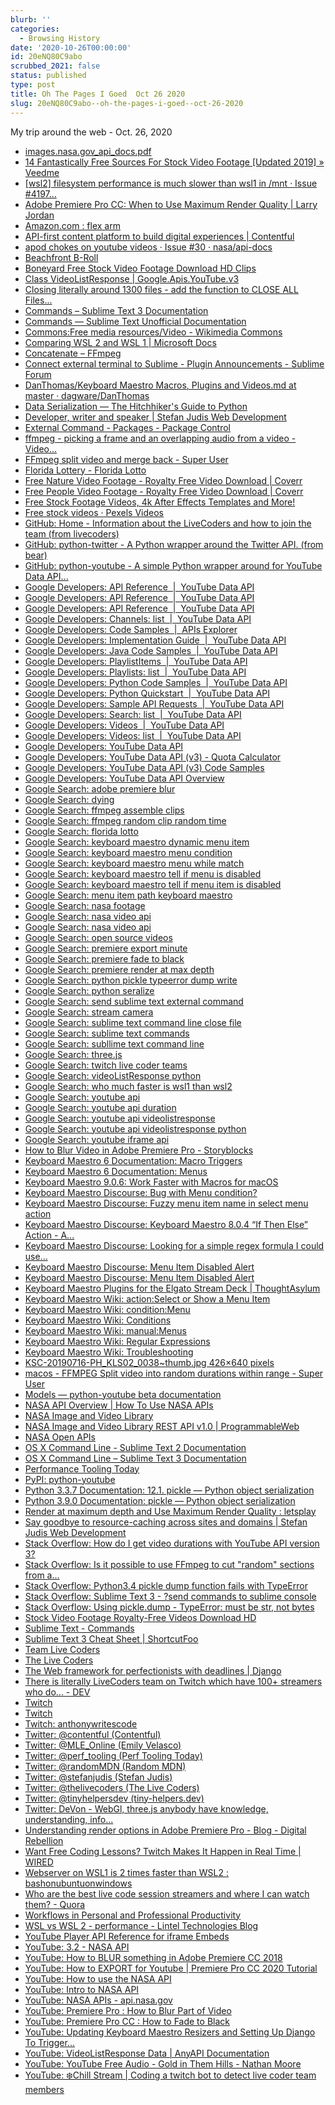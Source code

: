 ```yaml
---
blurb: ''
categories:
  - Browsing History
date: '2020-10-26T00:00:00'
id: 20eNQ80C9abo
scrubbed_2021: false
status: published
type: post
title: Oh The Pages I Goed  Oct 26 2020
slug: 20eNQ80C9abo--oh-the-pages-i-goed--oct-26-2020
---
```


My trip around the web - Oct. 26, 2020

- [images.nasa.gov_api_docs.pdf](https://images.nasa.gov/docs/images.nasa.gov_api_docs.pdf)
- [14 Fantastically Free Sources For Stock Video Footage [Updated 2019] » Veedme](https://www.veed.me/14-fantastically-free-sources-for-stock-video-footage-updated/)
- [[wsl2] filesystem performance is much slower than wsl1 in /mnt · Issue #4197...](https://github.com/microsoft/WSL/issues/4197)
- [Adobe Premiere Pro CC: When to Use Maximum Render Quality | Larry Jordan](https://larryjordan.com/articles/adobe-premiere-pro-cc-when-to-use-maximum-render-quality/)
- [Amazon.com : flex arm](https://www.amazon.com/s?k=flex+arm&ref=nb_sb_noss_1)
- [API-first content platform to build digital experiences | Contentful](https://www.contentful.com/)
- [apod chokes on youtube videos · Issue #30 · nasa/api-docs](https://github.com/nasa/api-docs/issues/30)
- [Beachfront B-Roll](http://www.beachfrontbroll.com/)
- [Boneyard Free Stock Video Footage Download HD Clips](https://mazwai.com/video/boneyard/455103)
- [Class VideoListResponse | Google.Apis.YouTube.v3](https://googleapis.dev/dotnet/Google.Apis.YouTube.v3/1.41.1.1699/api/Google.Apis.YouTube.v3.Data.VideoListResponse.html)
- [Closing literally around 1300 files - add the function to CLOSE ALL Files...](https://forum.sublimetext.com/t/closing-literally-around-1300-files-add-the-function-to-close-all-files-without-saving/39880/5)
- [Commands – Sublime Text 3 Documentation](http://www.sublimetext.com/docs/3/commands.html)
- [Commands — Sublime Text Unofficial Documentation](https://sublime-text-unofficial-documentation.readthedocs.io/en/sublime-text-2/reference/commands.html)
- [Commons:Free media resources/Video - Wikimedia Commons](https://commons.wikimedia.org/wiki/Commons:Free_media_resources/Video)
- [Comparing WSL 2 and WSL 1 | Microsoft Docs](https://docs.microsoft.com/en-us/windows/wsl/compare-versions)
- [Concatenate – FFmpeg](https://trac.ffmpeg.org/wiki/Concatenate)
- [Connect external terminal to Sublime - Plugin Announcements - Sublime Forum](https://forum.sublimetext.com/t/connect-external-terminal-to-sublime/51479)
- [DanThomas/Keyboard Maestro Macros, Plugins and Videos.md at master · dagware/DanThomas](https://github.com/dagware/DanThomas/blob/master/Keyboard%20Maestro%20Macros%2C%20Plugins%20and%20Videos.md)
- [Data Serialization — The Hitchhiker's Guide to Python](https://docs.python-guide.org/scenarios/serialization/)
- [Developer, writer and speaker | Stefan Judis Web Development](https://www.stefanjudis.com/)
- [External Command - Packages - Package Control](https://packagecontrol.io/packages/External%20Command)
- [ffmpeg - picking a frame and an overlapping audio from a video - Video...](https://video.stackexchange.com/questions/24201/picking-a-frame-and-an-overlapping-audio-from-a-video)
- [FFmpeg split video and merge back - Super User](https://superuser.com/questions/1229945/ffmpeg-split-video-and-merge-back)
- [Florida Lottery - Florida Lotto](https://www.flalottery.com/lotto)
- [Free Nature Video Footage - Royalty Free Video Download | Coverr](https://coverr.co/stock-video-footage/nature)
- [Free People Video Footage - Royalty Free Video Download | Coverr](https://coverr.co/stock-video-footage/people)
- [Free Stock Footage Videos, 4k After Effects Templates and More!](https://www.videezy.com/)
- [Free stock videos · Pexels Videos](https://www.pexels.com/videos/)
- [GitHub: Home - Information about the LiveCoders and how to join the team (from livecoders)](https://github.com/livecoders/home)
- [GitHub: python-twitter - A Python wrapper around the Twitter API. (from bear)](https://github.com/bear/python-twitter)
- [GitHub: python-youtube - A simple Python wrapper around for YouTube Data API...](https://github.com/sns-sdks/python-youtube)
- [Google Developers: API Reference  |  YouTube Data API](https://developers.google.com/youtube/v3/docs)
- [Google Developers: API Reference  |  YouTube Data API](https://developers.google.com/youtube/v3/docs/?apix=true)
- [Google Developers: API Reference  |  YouTube Data API](https://developers.google.com/youtube/v3/docs#Playlists)
- [Google Developers: Channels: list  |  YouTube Data API](https://developers.google.com/youtube/v3/docs/channels/list?apix=true&apix_params=%7B%22part%22%3A%22contentDetails%22%2C%22mine%22%3A%22true%22%7D)
- [Google Developers: Code Samples  |  APIs Explorer](https://developers.google.com/explorer-help/guides/code_samples#python)
- [Google Developers: Implementation Guide  |  YouTube Data API](https://developers.google.com/youtube/v3/guides/implementation)
- [Google Developers: Java Code Samples  |  YouTube Data API](https://developers.google.com/youtube/v3/code_samples/java)
- [Google Developers: PlaylistItems  |  YouTube Data API](https://developers.google.com/youtube/v3/docs/playlistItems)
- [Google Developers: Playlists: list  |  YouTube Data API](https://developers.google.com/youtube/v3/docs/playlists/list)
- [Google Developers: Python Code Samples  |  YouTube Data API](https://developers.google.com/youtube/v3/code_samples/python)
- [Google Developers: Python Quickstart  |  YouTube Data API](https://developers.google.com/youtube/v3/quickstart/python)
- [Google Developers: Sample API Requests  |  YouTube Data API](https://developers.google.com/youtube/v3/sample_requests)
- [Google Developers: Search: list  |  YouTube Data API](https://developers.google.com/youtube/v3/docs/search/list)
- [Google Developers: Videos  |  YouTube Data API](https://developers.google.com/youtube/v3/docs/videos)
- [Google Developers: Videos: list  |  YouTube Data API](https://developers.google.com/youtube/v3/docs/videos/list)
- [Google Developers: YouTube Data API](https://developers.google.com/youtube/v3)
- [Google Developers: YouTube Data API (v3) - Quota Calculator](https://developers.google.com/youtube/v3/determine_quota_cost)
- [Google Developers: YouTube Data API (v3) Code Samples](https://developers.google.com/youtube/v3/code_samples)
- [Google Developers: YouTube Data API Overview](https://developers.google.com/youtube/v3/getting-started)
- [Google Search: adobe premiere blur](https://www.google.com/search?client=safari&rls=en&q=adobe+premiere+blur&ie=UTF-8&oe=UTF-8)
- [Google Search: dying](https://www.google.com/search?client=safari&rls=en&q=dying&ie=UTF-8&oe=UTF-8)
- [Google Search: ffmpeg assemble clips](https://www.google.com/search?client=safari&rls=en&q=ffmpeg+assemble+clips&ie=UTF-8&oe=UTF-8)
- [Google Search: ffmpeg random clip random time](https://www.google.com/search?client=safari&rls=en&q=ffmpeg+random+clip+random+time&ie=UTF-8&oe=UTF-8)
- [Google Search: florida lotto](https://www.google.com/search?client=safari&rls=en&q=florida+lotto&ie=UTF-8&oe=UTF-8)
- [Google Search: keyboard maestro dynamic menu item](https://www.google.com/search?client=safari&rls=en&q=keyboard+maestro+dynamic+menu+item&ie=UTF-8&oe=UTF-8)
- [Google Search: keyboard maestro menu condition](https://www.google.com/search?client=safari&rls=en&q=keyboard+maestro+menu+condition&ie=UTF-8&oe=UTF-8)
- [Google Search: keyboard maestro menu while match](https://www.google.com/search?client=safari&rls=en&q=keyboard+maestro+menu+while+match&ie=UTF-8&oe=UTF-8)
- [Google Search: keyboard maestro tell if menu is disabled](https://www.google.com/search?client=safari&rls=en&q=keyboard+maestro+tell+if+menu+is+disabled&ie=UTF-8&oe=UTF-8)
- [Google Search: keyboard maestro tell if menu item is disabled](https://www.google.com/search?client=safari&rls=en&q=keyboard+maestro+tell+if+menu+item+is+disabled&ie=UTF-8&oe=UTF-8)
- [Google Search: menu item path keyboard maestro](https://www.google.com/search?client=safari&rls=en&q=menu+item+path+keyboard+maestro&ie=UTF-8&oe=UTF-8)
- [Google Search: nasa footage](https://www.google.com/search?client=safari&rls=en&q=nasa+footage&ie=UTF-8&oe=UTF-8)
- [Google Search: nasa video api](https://www.google.com/search?client=safari&rls=en&q=nasa+video+api&ie=UTF-8&oe=UTF-8)
- [Google Search: nasa video api](https://www.google.com/search?q=nasa+video+api&newwindow=1&client=safari&rls=en&ei=4I2XX82CHaTz5gK2nZ_IDg&start=10&sa=N&ved=2ahUKEwjN8vnE5NPsAhWkuVkKHbbOB-kQ8NMDegQIDBBI&biw=960&bih=489)
- [Google Search: open source videos](https://www.google.com/search?newwindow=1&client=safari&rls=en&ei=UYaXX7irCoKe5gLl1Ye4BQ&q=open+source+videos&oq=open+source+videos&gs_lcp=CgZwc3ktYWIQAzIHCAAQyQMQQzIECAAQQzIECAAQQzIECAAQQzIECAAQQzIECAAQQzIECAAQQzIECAAQQzIECAAQQzIECAAQQzoHCAAQRxCwA1D31glY99YJYOvgCWgBcAB4AIABrQGIAa0BkgEDMC4xmAEAoAEBqgEHZ3dzLXdpesgBCMABAQ&sclient=psy-ab&ved=0ahUKEwj4l5Cq3dPsAhUCj1kKHeXqAVcQ4dUDCAw&uact=5)
- [Google Search: premiere export minute](https://www.google.com/search?newwindow=1&client=safari&rls=en&ei=VvCWX6nTCtCb5gL2tYdo&q=premiere+export+minute&oq=premiere+export+minute&gs_lcp=CgZwc3ktYWIQAzIFCCEQoAE6BwgAEEcQsAM6BwgAEMkDEEM6BAgAEEM6AggAOgUIABDJAzoJCAAQyQMQFhAeOgYIABAWEB46BQgAEM0CUOZWWL1jYPVkaAJwAHgAgAHHAYgBxQaSAQM2LjKYAQCgAQGqAQdnd3Mtd2l6yAEIwAEB&sclient=psy-ab&ved=0ahUKEwip1vulztLsAhXQjVkKHfbaAQ0Q4dUDCAw&uact=5)
- [Google Search: premiere fade to black](https://www.google.com/search?newwindow=1&client=safari&rls=en&ei=XeCWX46bK-SN5wKOma_IBA&q=premiere+fade+to+black)
- [Google Search: premiere render at max depth](https://www.google.com/search?client=safari&rls=en&q=premiere+render+at+max+depth&ie=UTF-8&oe=UTF-8)
- [Google Search: python pickle typeerror dump write](https://www.google.com/search?newwindow=1&client=safari&rls=en&ei=BIKXX8SMD-jU5gLT8oKwBg&q=python+pickle+typeerror+dump+write&oq=python+pickle+typeerror+dump+write&gs_lcp=CgZwc3ktYWIQAzIJCAAQyQMQFhAeOgcIABBHELADOggIIRAWEB0QHlDMK1j-MGCdNGgBcAB4AIABkAGIAe8EkgEDNC4ymAEAoAEBqgEHZ3dzLXdpesgBCMABAQ&sclient=psy-ab&ved=0ahUKEwjEnpWd2dPsAhVoqlkKHVO5AGYQ4dUDCAw&uact=5)
- [Google Search: python seralize](https://www.google.com/search?client=safari&rls=en&q=python+seralize&ie=UTF-8&oe=UTF-8)
- [Google Search: send sublime text external command](https://www.google.com/search?client=safari&rls=en&q=send+sublime+text+external+command&ie=UTF-8&oe=UTF-8)
- [Google Search: stream camera](https://www.google.com/search?client=safari&rls=en&q=stream+camera&ie=UTF-8&oe=UTF-8)
- [Google Search: sublime text command line close file](https://www.google.com/search?client=safari&rls=en&q=sublime+text+command+line+close+file&ie=UTF-8&oe=UTF-8)
- [Google Search: sublime text commands](https://www.google.com/search?client=safari&rls=en&q=sublime+text+commands&ie=UTF-8&oe=UTF-8)
- [Google Search: subllime text command line](https://www.google.com/search?client=safari&rls=en&q=subllime+text+command+line&ie=UTF-8&oe=UTF-8)
- [Google Search: three.js](https://www.google.com/search?client=safari&rls=en&q=three.js&ie=UTF-8&oe=UTF-8)
- [Google Search: twitch live coder teams](https://www.google.com/search?client=safari&rls=en&q=twitch+live+coder+teams&ie=UTF-8&oe=UTF-8)
- [Google Search: videoListResponse python](https://www.google.com/search?client=safari&rls=en&q=videoListResponse+python&ie=UTF-8&oe=UTF-8)
- [Google Search: who much faster is wsl1 than wsl2](https://www.google.com/search?client=safari&rls=en&q=who+much+faster+is+wsl1+than+wsl2&ie=UTF-8&oe=UTF-8)
- [Google Search: youtube api](https://www.google.com/search?client=safari&rls=en&q=youtube+api&ie=UTF-8&oe=UTF-8)
- [Google Search: youtube api duration](https://www.google.com/search?client=safari&rls=en&q=youtube+api+duration&ie=UTF-8&oe=UTF-8)
- [Google Search: youtube api videolistresponse](https://www.google.com/search?client=safari&rls=en&q=youtube+api+videolistresponse&ie=UTF-8&oe=UTF-8)
- [Google Search: youtube api videolistresponse python](https://www.google.com/search?newwindow=1&client=safari&rls=en&ei=2nKXX-fxF8Py5gLlpIToBQ&q=youtube+api+videolistresponse+python+&oq=youtube+api+videolistresponse+python+&gs_lcp=CgZwc3ktYWIQAzIHCCEQChCgATIHCCEQChCgATIHCCEQChCgATIHCCEQChCgATIHCCEQChCgAToHCAAQRxCwAzoFCCEQqwI6BQghEKABUKfSAViK3AFgkd0BaAFwAHgAgAGGAYgB9gaSAQMyLjaYAQCgAQGqAQdnd3Mtd2l6yAEIwAEB&sclient=psy-ab&ved=0ahUKEwjnxpPiytPsAhVDuVkKHWUSAV0Q4dUDCAw&uact=5)
- [Google Search: youtube iframe api](https://www.google.com/search?client=safari&rls=en&q=youtube+iframe+api&ie=UTF-8&oe=UTF-8)
- [How to Blur Video in Adobe Premiere Pro - Storyblocks](https://blog.storyblocks.com/tutorials/how-to-blur-video-in-adobe-premiere-pro/)
- [Keyboard Maestro 6 Documentation: Macro Triggers](https://www.keyboardmaestro.com/documentation/6/triggers.html)
- [Keyboard Maestro 6 Documentation: Menus](https://www.keyboardmaestro.com/documentation/6/menus.html)
- [Keyboard Maestro 9.0.6: Work Faster with Macros for macOS](https://www.keyboardmaestro.com/main/)
- [Keyboard Maestro Discourse: Bug with Menu condition?](https://forum.keyboardmaestro.com/t/bug-with-menu-condition/12967)
- [Keyboard Maestro Discourse: Fuzzy menu item name in select menu action](https://forum.keyboardmaestro.com/t/fuzzy-menu-item-name-in-select-menu-action/8734)
- [Keyboard Maestro Discourse: Keyboard Maestro 8.0.4 “If Then Else” Action - A...](https://forum.keyboardmaestro.com/t/keyboard-maestro-8-0-4-if-then-else-action-a-menu-item-with-path/9027)
- [Keyboard Maestro Discourse: Looking for a simple regex formula I could use...](https://forum.keyboardmaestro.com/t/looking-for-a-simple-regex-formula-i-could-use-with-the-show-or-select-menu-item-action-to-cover-menu-items-with-multiple-toggles/13357)
- [Keyboard Maestro Discourse: Menu Item Disabled Alert](https://forum.keyboardmaestro.com/t/menu-item-disabled-alert/7082/4)
- [Keyboard Maestro Discourse: Menu Item Disabled Alert](https://forum.keyboardmaestro.com/t/menu-item-disabled-alert/7082)
- [Keyboard Maestro Plugins for the Elgato Stream Deck | ThoughtAsylum](https://www.thoughtasylum.com/2020/01/11/keyboard-maestro-stream-deck-plugins/)
- [Keyboard Maestro Wiki: action:Select or Show a Menu Item](https://wiki.keyboardmaestro.com/action/Select_or_Show_a_Menu_Item)
- [Keyboard Maestro Wiki: condition:Menu](https://wiki.keyboardmaestro.com/condition/Menu)
- [Keyboard Maestro Wiki: Conditions](https://wiki.keyboardmaestro.com/Conditions)
- [Keyboard Maestro Wiki: manual:Menus](https://wiki.keyboardmaestro.com/manual/Menus)
- [Keyboard Maestro Wiki: Regular Expressions](https://wiki.keyboardmaestro.com/Regular_Expressions)
- [Keyboard Maestro Wiki: Troubleshooting](https://wiki.keyboardmaestro.com/Troubleshooting)
- [KSC-20190716-PH_KLS02_0038~thumb.jpg 426×640 pixels](https://images-assets.nasa.gov/image/KSC-20190716-PH_KLS02_0038/KSC-20190716-PH_KLS02_0038~thumb.jpg)
- [macos - FFMPEG Split video into random durations within range - Super User](https://superuser.com/questions/941700/ffmpeg-split-video-into-random-durations-within-range)
- [Models — python-youtube beta documentation](https://python-youtube.readthedocs.io/en/latest/models.html)
- [NASA API Overview | How To Use NASA APIs](https://wilsjame.github.io/how-to-nasa/)
- [NASA Image and Video Library](https://images.nasa.gov/)
- [NASA Image and Video Library REST API v1.0 | ProgrammableWeb](https://www.programmableweb.com/api/nasa-image-and-video-library-rest-api-v10)
- [NASA Open APIs](https://api.nasa.gov/)
- [OS X Command Line - Sublime Text 2 Documentation](http://www.sublimetext.com/docs/2/osx_command_line.html)
- [OS X Command Line – Sublime Text 3 Documentation](https://www.sublimetext.com/docs/3/osx_command_line.html)
- [Performance Tooling Today](http://www.perf-tooling.today/)
- [PyPI: python-youtube](https://pypi.org/project/python-youtube/)
- [Python 3.3.7 Documentation: 12.1. pickle — Python object serialization](https://docs.python.org/3.3/library/pickle.html)
- [Python 3.9.0 Documentation: pickle — Python object serialization](https://docs.python.org/3/library/pickle.html)
- [Render at maximum depth and Use Maximum Render Quality : letsplay](https://www.reddit.com/r/letsplay/comments/484b3v/render_at_maximum_depth_and_use_maximum_render/)
- [Say goodbye to resource-caching across sites and domains | Stefan Judis Web Development](https://www.stefanjudis.com/notes/say-goodbye-to-resource-caching-across-sites-and-domains/)
- [Stack Overflow: How do I get video durations with YouTube API version 3?](https://stackoverflow.com/questions/15596753/how-do-i-get-video-durations-with-youtube-api-version-3)
- [Stack Overflow: Is it possible to use FFmpeg to cut "random" sections from a...](https://stackoverflow.com/questions/53273841/is-it-possible-to-use-ffmpeg-to-cut-random-sections-from-a-folder-of-videos-an)
- [Stack Overflow: Python3.4 pickle dump function fails with TypeError](https://stackoverflow.com/questions/37221715/python3-4-pickle-dump-function-fails-with-typeerror)
- [Stack Overflow: Sublime Text 3 - ?send commands to sublime console](https://stackoverflow.com/questions/61902017/sublime-text-3-send-commands-to-sublime-console)
- [Stack Overflow: Using pickle.dump - TypeError: must be str, not bytes](https://stackoverflow.com/questions/13906623/using-pickle-dump-typeerror-must-be-str-not-bytes)
- [Stock Video Footage Royalty-Free Videos Download HD](https://mazwai.com/stock-video-footage)
- [Sublime Text - Commands](https://www.sublimetext.com/docs/1/commands)
- [Sublime Text 3 Cheat Sheet | ShortcutFoo](https://www.shortcutfoo.com/app/dojos/sublime-text-3-win/cheatsheet)
- [Team Live Coders](https://github.com/livecoders)
- [The Live Coders](https://livecoders.dev/)
- [The Web framework for perfectionists with deadlines | Django](https://www.djangoproject.com/)
- [There is literally LiveCoders team on Twitch which have 100+ streamers who do... - DEV](https://dev.to/gazijaw/comment/10anl)
- [Twitch](https://www.twitch.tv/team/pogrammers)
- [Twitch](https://www.twitch.tv/team/livecoders)
- [Twitch: anthonywritescode](https://www.twitch.tv/anthonywritescode)
- [Twitter: @contentful (Contentful)](https://twitter.com/contentful)
- [Twitter: @MLE_Online (Emily Velasco)](https://twitter.com/MLE_Online)
- [Twitter: @perf_tooling (Perf Tooling Today)](https://twitter.com/perf_tooling)
- [Twitter: @randomMDN (Random MDN)](https://twitter.com/randomMDN)
- [Twitter: @stefanjudis (Stefan Judis)](https://twitter.com/stefanjudis/)
- [Twitter: @thelivecoders (The Live Coders)](https://twitter.com/thelivecoders)
- [Twitter: @tinyhelpersdev (tiny-helpers.dev)](https://twitter.com/tinyhelpersdev)
- [Twitter: DeVon - WebGl, three.js anybody have knowledge, understanding, info...](https://twitter.com/JustDeVonT/status/1320869922650677255)
- [Understanding render options in Adobe Premiere Pro - Blog - Digital Rebellion](https://www.digitalrebellion.com/blog/posts/understanding_render_options_in_adobe_premiere_pro)
- [Want Free Coding Lessons? Twitch Makes It Happen in Real Time | WIRED](https://www.wired.com/story/want-free-coding-lessons-twitch-real-time/)
- [Webserver on WSL1 is 2 times faster than WSL2 : bashonubuntuonwindows](https://www.reddit.com/r/bashonubuntuonwindows/comments/gukl2h/webserver_on_wsl1_is_2_times_faster_than_wsl2/)
- [Who are the best live code session streamers and where I can watch them? - Quora](https://www.quora.com/Who-are-the-best-live-code-session-streamers-and-where-I-can-watch-them)
- [Workflows in Personal and Professional Productivity](https://wippp.com/home/tag/Keyboard+Maestro)
- [WSL vs WSL 2 - performance - Lintel Technologies Blog](https://howto.lintel.in/wsl-vs-wsl-2-performance/)
- [YouTube Player API Reference for iframe Embeds](https://developers.google.com/youtube/iframe_api_reference)
- [YouTube: 3.2 - NASA API](https://www.youtube.com/watch?v=hk1ohonv4mk)
- [YouTube: How to BLUR something in Adobe Premiere CC 2018](https://www.youtube.com/watch?v=RvMhmSV01qc)
- [YouTube: How to EXPORT for Youtube | Premiere Pro CC 2020 Tutorial](https://www.youtube.com/watch?v=P0QKPSBMIiQ)
- [YouTube: How to use the NASA API](https://www.youtube.com/watch?v=FBTlPriUyWY)
- [YouTube: Intro to NASA API](https://www.youtube.com/watch?v=p9f2q_8orFA)
- [YouTube: NASA APIs - api.nasa.gov](https://www.youtube.com/watch?v=5V2lZpEeRlA)
- [YouTube: Premiere Pro : How to Blur Part of Video](https://www.youtube.com/watch?v=8k7olOSHs0A)
- [YouTube: Premiere Pro CC : How to Fade to Black](https://www.youtube.com/watch?v=WiOg_7Zchgk)
- [YouTube: Updating Keyboard Maestro Resizers and Setting Up Django To Trigger...](https://www.youtube.com/watch?v=kH-r_ifdSZw)
- [YouTube: VideoListResponse Data | AnyAPI Documentation](https://www.any-api.com/googleapis_com/youtube/docs/Definitions/VideoListResponse)
- [YouTube: YouTube Free Audio - Gold in Them Hills - Nathan Moore](https://www.youtube.com/watch?v=dYidxJ_gKd8&list=PLkn-t62Aed1Agd4RdSMEG4Y_HFATQ1uaD)
- [YouTube: ❄️Chill Stream | Coding a twitch bot to detect live coder team members](https://www.youtube.com/watch?v=V-Hxb0WArpI)

